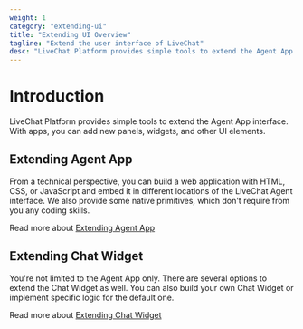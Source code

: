 ```yaml
---
weight: 1
category: "extending-ui"
title: "Extending UI Overview"
tagline: "Extend the user interface of LiveChat"
desc: "LiveChat Platform provides simple tools to extend the Agent App interface. With apps, you can add new panels, widgets, and other UI elements."
---
```


# Introduction

LiveChat Platform provides simple tools to extend the Agent App interface. With apps, you can add new panels, widgets, and other UI elements.

## Extending Agent App

From a technical perspective, you can build a web application with HTML, CSS, or JavaScript and embed it in different locations of the LiveChat Agent interface. We also provide some native primitives, which don't require from you any coding skills.

Read more about [Extending Agent App](./extending-agent-app/)

## Extending Chat Widget

You're not limited to the Agent App only. There are several options to extend the Chat Widget as well. You can also build your own Chat Widget or implement specific logic for the default one.

Read more about [Extending Chat Widget](./extending-chat-widget/)

